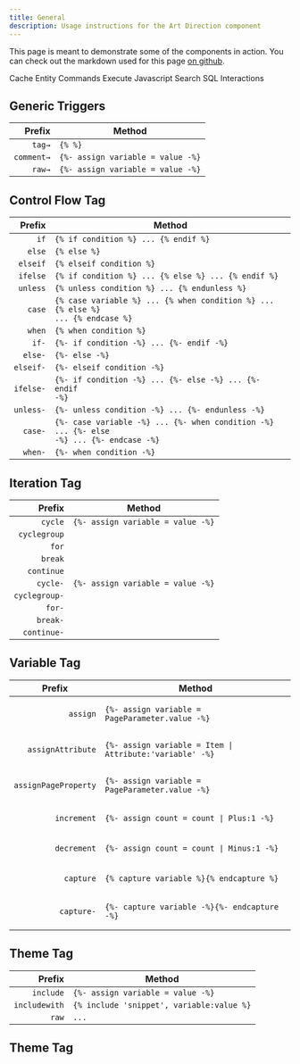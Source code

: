 ```yaml
---
title: General
description: Usage instructions for the Art Direction component
---
```




<PageDescription>

This page is meant to demonstrate some of the components in action. You can check out the markdown used for this page [on github](https://github.com/carbon-design-system/gatsby-theme-carbon/blob/master/packages/example/src/pages/demo/index.mdx).

</PageDescription>

<AnchorLinks>
  <AnchorLink>Cache</AnchorLink>
  <AnchorLink>Entity Commands</AnchorLink>
  <AnchorLink>Execute</AnchorLink>
  <AnchorLink>Javascript</AnchorLink>
  <AnchorLink>Search</AnchorLink>
  <AnchorLink>SQL</AnchorLink>
  <AnchorLink>Interactions</AnchorLink>
</AnchorLinks>



## Generic Triggers

<Row>
  <Column>

|     Prefix | Method                            |
| ---------: | --------------------------------- |
|     `tag→` | <code>{%  %}</code>                          |
| `comment→` | <code>{%- assign variable = value -%}</code> |
|     `raw→` | <code>{%- assign variable = value -%}</code> |

  </Column>
</Row>

## Control Flow Tag

<Row>
  <Column>

|    Prefix | Method                                                                                  |
| --------: | --------------------------------------------------------------------------------------- |
|      `if` | <code>{% if condition %} ... {% endif %}</code>                                                    |
|    `else` | <code>{% else %}</code>                                                                            |
|  `elseif` | <code>{% elseif condition %}</code>                                                                |
|  `ifelse` | <code>{% if condition %} ... {% else %} ... {% endif %}</code>                                     |
|  `unless` | <code>{% unless condition %} ... {% endunless %}</code>                                            |
|    `case` | <code>{% case variable %} ... {% when condition %} ... {% else %} ... {% endcase %}</code>         |
|    `when` | <code>{% when condition %}</code>                                                                  |
|     `if-` | <code>{%- if condition -%} ... {%- endif -%}</code>                                                |
|   `else-` | <code>{%- else -%}</code>                                                                          |
| `elseif-` | <code>{%- elseif condition -%}</code>                                                              |
| `ifelse-` | <code>{%- if condition -%} ... {%- else -%} ... {%- endif -%}</code>                               |
| `unless-` | <code>{%- unless condition -%} ... {%- endunless -%}</code>                                        |
|   `case-` | <code>{%- case variable -%} ... {%- when condition -%} ... {%- else -%} ... {%- endcase -%}</code> |
|   `when-` | <code>{%- when condition -%}</code>                                                                |

  </Column>
</Row>

## Iteration Tag

<Row>
  <Column>

|        Prefix | Method                            |
| ------------: | --------------------------------- |
|       `cycle` | <code>{%- assign variable = value -%}</code> |
|  `cyclegroup` | <code> </code>                                |
|         `for` | <code> </code>                                |
|       `break` | <code> </code>                                |
|    `continue` | <code> </code>                                |
|      `cycle-` | <code>{%- assign variable = value -%}</code> |
| `cyclegroup-` | <code> </code>                                |
|        `for-` | <code> </code>                                |
|      `break-` | <code> </code>                                |
|   `continue-` | <code> </code>                                |

  </Column>
</Row>



## Variable Tag

<Row>
<Column>

<table>
<thead>
<th>Prefix</th>
<th>Method</th>
</thead>
<tbody>
<tr>
  <td align="right">

  `assign`

  </td>
  <td>

  ```
  {%- assign variable = PageParameter.value -%}
  ```

  </td>
</tr>
<tr>
  <td align="right">

  `assignAttribute`

  </td>
  <td>

  ```
  {%- assign variable = Item | Attribute:'variable' -%}
  ```

  </td>
</tr>
<tr>
  <td align="right">

  `assignPageProperty`

  </td>
  <td>

  ```
  {%- assign variable = PageParameter.value -%}
  ```

  </td>
</tr>
<tr>
  <td align="right">

  `increment`

  </td>
  <td>

  ```
  {%- assign count = count | Plus:1 -%}
  ```

  </td>
</tr>
<tr>
  <td align="right">

  `decrement`

  </td>
  <td>

  ```
  {%- assign count = count | Minus:1 -%}
  ```

  </td>
</tr>
<tr>
  <td align="right">

  `capture`

  </td>
  <td>

  ```
  {% capture variable %}{% endcapture %}
  ```

  </td>
</tr>
<tr>
  <td align="right">

  `capture-`

  </td>
  <td>

  ```
  {%- capture variable -%}{%- endcapture -%}
  ```

  </td>
</tr>

</tbody>
</table>

</Column>
</Row>



## Theme Tag


|        Prefix | Method                                    |
| ------------: | ----------------------------------------- |
|     `include` | <code>{%- assign variable = value -%}</code>         |
| `includewith` | <code>{% include 'snippet', variable:value %}</code> |
|         `raw` | ` ... `                                   |


## Theme Tag



